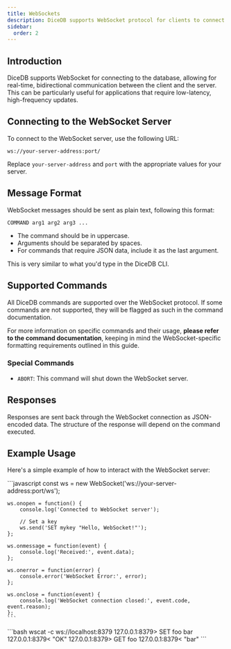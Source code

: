 ```yaml
---
title: WebSockets
description: DiceDB supports WebSocket protocol for clients to connect to the database. This document explains the request and response format.
sidebar:
  order: 2
---
```



## Introduction

DiceDB supports WebSocket for connecting to the database, allowing for real-time, bidirectional communication between the client and the server. This can be particularly useful for applications that require low-latency, high-frequency updates.

## Connecting to the WebSocket Server

To connect to the WebSocket server, use the following URL:

```
ws://your-server-address:port/
```

Replace `your-server-address` and `port` with the appropriate values for your server.

## Message Format

WebSocket messages should be sent as plain text, following this format:

```
COMMAND arg1 arg2 arg3 ...
```

- The command should be in uppercase.
- Arguments should be separated by spaces.
- For commands that require JSON data, include it as the last argument.

This is very similar to what you'd type in the DiceDB CLI.

## Supported Commands

All DiceDB commands are supported over the WebSocket protocol. If some commands are not supported, they will be flagged as such in the command documentation.

For more information on specific commands and their usage, **please refer to the command documentation**, keeping in mind the WebSocket-specific formatting requirements outlined in this guide.

### Special Commands

- `ABORT`: This command will shut down the WebSocket server.

## Responses

Responses are sent back through the WebSocket connection as JSON-encoded data. The structure of the response will depend on the command executed.

## Example Usage

Here's a simple example of how to interact with the WebSocket server:

<Tabs>
  <TabItem label="JavaScript">
    ```javascript
    const ws = new WebSocket('ws://your-server-address:port/ws');

    ws.onopen = function() {
        console.log('Connected to WebSocket server');

        // Set a key
        ws.send('SET mykey "Hello, WebSocket!"');
    };

    ws.onmessage = function(event) {
        console.log('Received:', event.data);
    };

    ws.onerror = function(error) {
        console.error('WebSocket Error:', error);
    };

    ws.onclose = function(event) {
        console.log('WebSocket connection closed:', event.code, event.reason);
    };
    ```

</TabItem>

<TabItem label="CLI">
    ```bash
     wscat -c ws://localhost:8379
     127.0.0.1:8379> SET foo bar
     127.0.0.1:8379< "OK"
     127.0.0.1:8379> GET foo
     127.0.0.1:8379< "bar"
    ```
</TabItem>
</Tabs>
